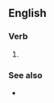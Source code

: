 ==English==

===Verb===
{{head|en|verb form}}

# {{en-simple past of|ring off}}

===See also===
* {{l|en|rung off}}